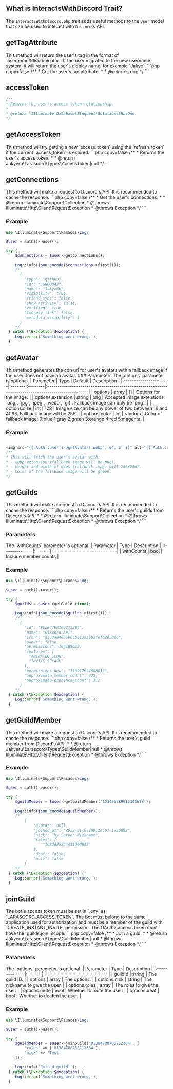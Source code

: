 
## What is InteractsWithDiscord Trait?
The `InteractsWithDiscord.php` trait adds useful methods to the `User` model that can be used to interact with `Discord`'s API.

## getTagAttribute
<Callout type="info">
    This method will return the user's tag in the format of `username#discriminator`. If the user migrated to the new username system, it will return the user's display name, for example `Jakye`.
</Callout>
```php copy=false
/**
* Get the user's tag attribute.
*
* @return string
*/
```

## accessToken
```php copy=false
/**
* Returns the user's access token relationship.
*
* @return \Illuminate\Database\Eloquent\Relations\HasOne
*/
```

## getAccessToken
<Callout type="info">
    This method will try getting a new `access_token` using the `refresh_token` if the current `access_token` is expired.
</Callout>
```php copy=false
/**
* Returns the user's access token.
*
* @return Jakyeru\Larascord\Types\AccessToken|null
*/
```

## getConnections
<Callout type="warning">
    This method will make a request to Discord's API. It is recommended to cache the response.
</Callout>
```php copy=false
/**
* Get the user's connections.
*
* @return Illuminate\Support\Collection
* @throws Illuminate\Http\Client\RequestException
* @throws Exception
*/
```

### Example
```php showLineNumbers
use \Illuminate\Support\Facades\Log;

$user = auth()->user();

try {
    $connections = $user->getConnections();

    Log::info(json_encode($connections->first()));
    /*
      {
        "type": "github",
        "id": "36800842",
        "name": "JakyeRU",
        "visibility": true,
        "friend_sync": false,
        "show_activity": false,
        "verified": true,
        "two_way_link": false,
        "metadata_visibility": 1
      }
    */
 } catch (\Exception $exception) {
    Log::error('Something went wrong.');
 }
```

## getAvatar
<Callout type="info">
    This method generates the cdn url for user's avatars with a fallback image if the user does not have an avatar.
</Callout>
### Parameters
<Callout type="info">
    The `options` parameter is optional.
</Callout>
| Parameter             | Type   | Default | Description                                                                                       |
|:----------------------|:-------|:--------|:--------------------------------------------------------------------------------------------------|
| options               | array  | []      | Options for the image.                                                                            |
| options.extension     | string | png     | Accepted image extensions: `png`, `jpg`, `jpeg`, `webp`, `gif`. Fallback image can only be `png`. |
| options.size          | int    | 128     | Image size can be any power of two between 16 and 4096. Fallback image will be 256.               |
| options.color         | int    | random  | Color of fallback image: 0:blue 1:gray 2:green 3:orange 4:red 5:magenta.                          |

### Example
```php showLineNumbers

<img src="{{ Auth::user()->getAvatar('webp', 64, 2) }}" alt="{{ Auth::user()->getTagAttribute() }}" />
/**
* This will fetch the user's avatar with:
* - webp extension (fallback image will be png).
* - height and width of 64px (fallback image will 256x256).
* - Color of the fallback image will be green.
*/
```

## getGuilds
<Callout type="warning">
    This method will make a request to Discord's API. It is recommended to cache the response.
</Callout>
```php copy=false
/**
* Returns the user's guilds from Discord's API.
*
* @return Illuminate\Support\Collection
* @throws Illuminate\Http\Client\RequestException
* @throws Exception
*/
```

### Parameters
<Callout type="info">
    The `withCounts` parameter is optional.
</Callout>
| Parameter     | Type   | Description                    |
|:--------------|:-------|:-------------------------------|
| withCounts    | bool   | Include member counts          |

### Example
```php showLineNumbers
use \Illuminate\Support\Facades\Log;

$user = auth()->user();

try {
    $guilds = $user->getGuilds(true);

    Log::info(json_encode($guilds->first()));
    /*
      {
        "id": "81384788765712384",
        "name": "Discord API",
        "icon": "a363a84e969bcbe1353eb2fdfb2e50e6",
        "owner": false,
        "permissions": 104189632,
        "features": [
          "ANIMATED_ICON",
          "INVITE_SPLASH"
        ],
        "permissions_new": "110917634608832",
        "approximate_member_count": 425,
        "approximate_presence_count": 312
      }
    */
 } catch (\Exception $exception) {
    Log::error('Something went wrong.');
 }
```

## getGuildMember
<Callout type="warning">
    This method will make a request to Discord's API. It is recommended to cache the response.
</Callout>
```php copy=false
/**
* Returns the user's guild member from Discord's API.
*
* @return Jakyeru\Larascord\Types\GuildMember|null
* @throws Illuminate\Http\Client\RequestException
* @throws Exception
*/
```

### Example
```php showLineNumbers
use \Illuminate\Support\Facades\Log;

$user = auth()->user();

try {
    $guildMember = $user->getGuildMember('123456789012345678');

    Log::info(json_encode($guildMember));
    /*
        {
            "avatar": null,
            "joined_at": "2023-01-04T09:26:07.172000Z",
            "nick": "My Server Nickname",
            "roles": [
                "1082025544411000832"
            ],
            "deaf": false,
            "mute": false
        }
    */
 } catch (\Exception $exception) {
    Log::error('Something went wrong.');
 }
```

## joinGuild
<Callout type="warning">
    The bot's access token must be set in `.env` as `LARASCORD_ACCESS_TOKEN`.
</Callout>
<Callout type="info">
    The bot must belong to the same application used for authorization and must be a member of the guild with `CREATE_INSTANT_INVITE` permission.
</Callout>
<Callout type="info">
    The OAuth2 access token must have the `guilds.join` scope.
</Callout>
```php copy=false
/**
* Join a guild.
*
* @return Jakyeru\Larascord\Types\GuildMember|null
* @throws Illuminate\Http\Client\RequestException
* @throws Exception
*/
```

### Parameters
<Callout type="info">
    The `options` parameter is optional.
</Callout>
| Parameter     | Type   | Description                    |
|:--------------|:-------|:-------------------------------|
| guildId       | string | The guild ID.                  |
| options       | array  | The options.                   |
| options.nick  | string | The nickname to give the user. |
| options.roles | array  | The roles to give the user.    |
| options.mute  | bool   | Whether to mute the user.      |
| options.deaf  | bool   | Whether to deafen the user.    |

### Example
```php showLineNumbers
use \Illuminate\Support\Facades\Log;

$user = auth()->user();

try {
    $guildMember = $user->joinGuild('81384788765712384', [
        'roles' => ['81384788765712384'],
        'nick' => 'Test'
    ]);

    Log::info('Joined guild.');
 } catch (\Exception $exception) {
    Log::error('Something went wrong.');
 }
```
